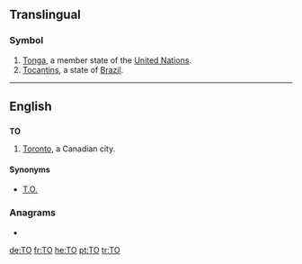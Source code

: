 {{also|Appendix:Variations of "to"}}
==Translingual==

===Symbol===
{{infl|mul|symbol}}
# [[Tonga]], a member state of the [[United Nations]].
# [[Tocantins]], a state of [[Brazil]].


----
==English==

==={{abbreviation}}===
'''TO'''

# {{informal}} [[Toronto]], a Canadian city.

====Synonyms====
* [[T.O.]]

===Anagrams===
* {{alphagram|[[OT#English|OT]]}} 

[[de:TO]]
[[fr:TO]]
[[he:TO]]
[[pt:TO]]
[[tr:TO]]